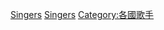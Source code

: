 {{Commonscat|Vocalists from Poland}}

{{DEFAULTSORT:Polish singers}}
[[Category:各职业波兰人|Singers]]
[[Category:波兰音乐家|Singers]]
[[Category:各國歌手|Category:各國歌手]]